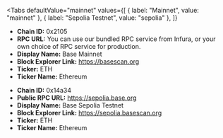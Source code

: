 
<Tabs
 defaultValue="mainnet"
  values={[
    { label: "Mainnet", value: "mainnet" },
    { label: "Sepolia Testnet", value: "sepolia" },
  ]}
>
<TabItem value="mainnet">

- **Chain ID:** 0x2105
- **RPC URL:** You can use our bundled RPC service from Infura, or your own choice of RPC service for production.
- **Display Name:** Base Mainnet
- **Block Explorer Link:** https://basescan.org
- **Ticker:** ETH
- **Ticker Name:** Ethereum

</TabItem>

<TabItem value="sepolia">

- **Chain ID:** 0x14a34
- **Public RPC URL:** https://sepolia.base.org
- **Display Name:** Base Sepolia Testnet
- **Block Explorer Link:** https://sepolia.basescan.org
- **Ticker:** ETH
- **Ticker Name:** Ethereum

</TabItem>
</Tabs>
